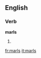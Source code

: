 
==English==

===Verb===
'''marls'''

# {{third-person singular of|[[marl]]}}

[[fr:marls]]
[[it:marls]]